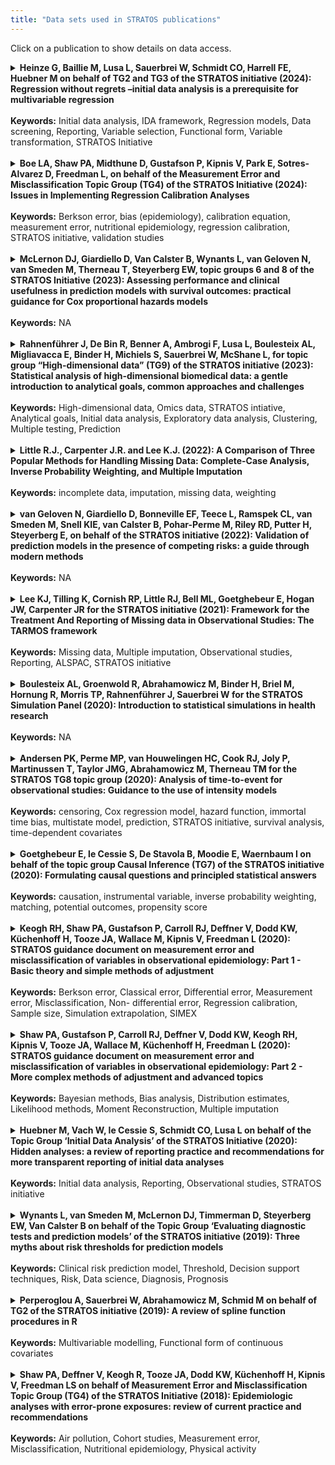 ```yaml
---
title: "Data sets used in STRATOS publications"
---
```


Click on a publication to show details on data access.


<!-- Publication 16 --> 
<details>
  <summary><strong>Heinze G, Baillie M, Lusa L, Sauerbrei W, Schmidt CO, Harrell FE, Huebner M on behalf of TG2 and TG3 of the STRATOS initiative (2024): Regression without regrets –initial data analysis is a prerequisite for multivariable regression</strong>
  <br><br>
  <strong>Keywords:</strong> Initial data analysis, IDA framework, Regression models, Data screening, Reporting, Variable selection, Functional form, Variable transformation, STRATOS Initiative</summary>
  <br>

  <a href="https://bmcmedresmethodol.biomedcentral.com/articles/10.1186/s12874-024-02294-3" target="_blank">Publication Link</a>
  <br><br>
  <a href="https://zenodo.org/records/7554815" target="_blank">Dataset 1</a>
  <br>
  The Bacteremia Dataset. Further information is found in the link.
  
</details>

<br>
<!-- Publication 15 --> 
<details>
  <summary><strong>Boe LA, Shaw PA, Midthune D, Gustafson P, Kipnis V, Park E, Sotres-Alvarez D, Freedman L, on behalf of the Measurement Error and Misclassification Topic Group (TG4) of the STRATOS Initiative (2024): Issues in Implementing Regression Calibration Analyses</strong>
  <br><br>
  <strong>Keywords:</strong> Berkson error, bias (epidemiology), calibration equation, measurement error, nutritional epidemiology, regression calibration, STRATOS initiative, validation studies</summary>
  <br>

  <a href="https://academic.oup.com/aje/article/192/8/1406/7135817?login=true" target="_blank">Publication Link</a>
  <br><br>
  "The data used in this paper was obtained through submission and approval of a manuscript proposal to the Hispanic Community Health Study/Study of Latinos Publications Committee, as described on the HCHS/SOL website. For more details, see <a href="https://sites.cscc.unc.edu/hchs/publications-pub" target="_blank">here</a>"
  
</details>

<br>
<!-- Publication 14 --> 
<details>
  <summary><strong>McLernon DJ, Giardiello D, Van Calster B, Wynants L, van Geloven N, van Smeden M, Therneau T, Steyerberg EW, topic groups 6 and 8 of the STRATOS Initiative (2023): Assessing performance and clinical usefulness in prediction models with survival outcomes: practical guidance for Cox proportional hazards models</strong>
  <br><br>
  <strong>Keywords:</strong> NA</summary>
  <br>

  <a href="https://stratos-initiative.org/sites/default/files/2023-07/McLernonetal-2023.pdf" target="_blank">Publication Link</a>
  <br><br>
  The breast cancer data for model development from the Netherlands and the breast cancer data for validation from Germany are not publicly available.
  
</details>

<br>
<!-- Publication 13 --> 
<details>
  <summary><strong>Rahnenführer J, De Bin R, Benner A, Ambrogi F, Lusa L, Boulesteix AL, Migliavacca E, Binder H, Michiels S, Sauerbrei W, McShane L, for topic group “High-dimensional data” (TG9) of the STRATOS initiative (2023): Statistical analysis of high-dimensional biomedical data: a gentle introduction to analytical goals, common approaches and challenges</strong>
  <br><br>
  <strong>Keywords:</strong> High-dimensional data, Omics data, STRATOS intiative, Analytical goals, Initial data analysis, Exploratory data analysis, Clustering, Multiple testing, Prediction</summary>
  <br>

  <a href="https://bmcmedicine.biomedcentral.com/articles/10.1186/s12916-023-02858-y" target="_blank">Publication Link</a>
  <br><br>
  <a href="https://www.bioconductor.org/packages/devel/bioc/vignettes/edgeR/inst/doc/edgeRUsersGuide.pdf" target="_blank">Dataset 1</a>
  <br>
  The Yoruba Dataset. Located on page 60-61 in the link is R code that will load the dataset.
  <br><br>
  <a href="https://www.nature.com/articles/nrg2825#Sec4" target="_blank">Dataset 2</a>
  <br>
  Data from the 1000 genomes project. This data was used for figure 2. The Link in the publication for "Code and Data" is unfortunately broken.
  <br><br>
  <a href="https://www.ncbi.nlm.nih.gov/geo/query/acc.cgi?acc=GSE2164" target="_blank">Dataset 3</a>
  <br>
  The GSE2164 Dataset. Data can be downloaded directly at the bottom of website.
  <br><br>
  The FLGROSS Dataset is referenced <a href="https://onlinelibrary.wiley.com/doi/10.1002/bimj.201300222" target="_blank">here</a>, but no download is available.
  <br><br>
  <a href="https://www.sciencedirect.com/science/article/pii/S0378375807002571?via%3Dihub" target="_blank">Dataset 4</a>
  <br>
  The Lymphoma Dataset. Unfortunately the link in section 4.1 is broken.
  <br><br>
  <a href="https://montilab.github.io/BS831/articles/docs/quantileNormalization.html" target="_blank">Dataset 5</a>
  <br>
  The TCGA HNSCC Subset Dataset. Use the R code in the link to load the data.
  <br><br>
  <a href="https://evayiwenwang.github.io/Managing_batch_effects/" target="_blank">Dataset 6</a>
  <br>
  The Sponge Metagenomics Dataset. Use the R code in the link to load the data.
  <br><br>
  <a href="https://satijalab.org/seurat/archive/v1.4/pbmc3k_tutorial.html" target="_blank">Dataset 7</a>
  <br>
  The PBMC Dataset. The raw data is available from a link in the text at the very beginning.
  <br><br>
  <a href="https://s3-us-west-2.amazonaws.com/10x.files/samples/cell/pbmc3k/pbmc3k_filtered_gene_bc_matrices.tar.gz" target="_blank">Dataset 8</a>
  <br>
  The 10X PBMC Dataset. A direct download link. The analysis referenced in the paper was conducted <a href="https://bioconductor.org/books/3.12/OSCA/clustering.html" target="_blank">here</a>.
  <br><br>
  The SSID Project Data is referenced <a href="https://www.degruyter.com/document/doi/10.1515/noise-2020-0011/html" target="_blank">here</a>, but no data is publicly available.
  <br><br>
  <a href="https://cran.r-project.org/web/packages/clustra/vignettes/clustra_vignette.html" target="_blank">Dataset 9</a>
  <br>
  The Trajectory Data. The link provides code for simulating this dataset from the package clustra.
  <br><br>
  <a href="https://bioconductor.org/packages/release/bioc/vignettes/topGO/inst/doc/topGO.pdf" target="_blank">Dataset 10</a>
  <br>
  The topGO Dataset. The data is built into the package, and the link goes to a guide on how to prepare and use it.
  <br><br>
  <a href="https://www.cancer.gov/ccg/access-data#ccg-genomic-data-resources-by-program" target="_blank">Dataset 11</a>
  <br>
  The TCGA Ovarian Cancer Dataset. The Dataset should be available somewhere on the website in the link.
  <br><br>
  The CARDIIGAN Dataset is not publicly availabel.The plots are taken from <a href="https://bmjopen.bmj.com/content/7/4/e014467" target="_blank">here</a>.

  
  
  
</details>

<br>
<!-- Publication 12 --> 
<details>
  <summary><strong>Little R.J., Carpenter J.R. and Lee K.J. (2022): A Comparison of Three Popular Methods for Handling Missing Data: Complete-Case Analysis, Inverse Probability Weighting, and Multiple Imputation</strong>
  <br><br>
  <strong>Keywords:</strong> incomplete data, imputation, missing data, weighting</summary>
  <br>

  <a href="https://www.stratos-initiative.org/sites/default/files/2022-10/00491241221113873.pdf" target="_blank">Publication Link</a>
  <br><br>
  <a href="https://beta.ukdataservice.ac.uk/datacatalogue/studies/study?id=5765" target="_blank">Dataset 1</a>
  <br>
  The Youth Cohort Time Series for England, Wales and Scotland, 1984-2002. Needs login to get access to data.

</details>

<br>
<!-- Publication 11 --> 
<details>
  <summary><strong>van Geloven N, Giardiello D, Bonneville EF, Teece L, Ramspek CL, van Smeden M, Snell KIE, van Calster B, Pohar-Perme M, Riley RD, Putter H, Steyerberg E, on behalf of the STRATOS initiative (2022): Validation of prediction models in the presence of competing risks: a guide through modern methods</strong>
  <br><br>
  <strong>Keywords:</strong> NA</summary>
  <br>

  <a href="https://stratos-initiative.org/sites/default/files/2022-06/bmj-2021-069249.full_.pdf" target="_blank">Publication Link</a>
  <br><br>
  <a href="https://github.com/survival-lumc/ValidationCompRisks">Dataset 1</a>
  <br>
  The Breast Cancer Dataset.
  
</details>

<br>
<!-- Publication 10 --> 
<details>
  <summary><strong>Lee KJ, Tilling K, Cornish RP, Little RJ, Bell ML, Goetghebeur E, Hogan JW, Carpenter JR for the STRATOS initiative (2021): Framework for the Treatment And Reporting of Missing data in Observational Studies: The TARMOS framework</strong>
  <br><br>
  <strong>Keywords:</strong> Missing data, Multiple imputation, Observational studies, Reporting, ALSPAC, STRATOS initiative</summary>
  <br>

  <a href="https://www.stratos-initiative.org/sites/default/files/2021-03/Lee_2020_new%281%29.pdf" target="_blank">Publication Link</a>
  <br><br>
  The ALSPAC data used in the paper is the result of linking multiple publicly available datasets, as described in section 2.
  
</details>

<br>
<!-- Publication 9 --> 
<details>
  <summary><strong>Boulesteix AL, Groenwold R, Abrahamowicz M, Binder H, Briel M, Hornung R, Morris TP, Rahnenführer J, Sauerbrei W for the STRATOS Simulation Panel (2020): Introduction to statistical simulations in health research</strong>
  <br><br>
  <strong>Keywords:</strong> NA</summary>
  <br>

  <a href="https://www.stratos-initiative.org/sites/default/files/2021-09/e039921.full_.pdf" target="_blank">Publication Link</a>
  <br><br>
  <a href="https://wwwn.cdc.gov/nchs/nhanes/search/datapage.aspx?Component=Laboratory&CycleBeginYear=2015" target="_blank">Dataset used for Simulation Example</a>
  <br>
  "Data from 5092 subjects in the 2015–2016 National Health and Nutrition Examination Survey (NHANES) are used...", for further information see the chapter "AN EXAMPLE OF A STATISTICAL SIMULATION". 
  
</details>

<br>
<!-- Publication 8 --> 
<details>
  <summary><strong>Andersen PK, Perme MP, van Houwelingen HC, Cook RJ, Joly P, Martinussen T, Taylor JMG, Abrahamowicz M, Therneau TM for the STRATOS TG8 topic group (2020): Analysis of time-to-event for observational studies: Guidance to the use of intensity models</strong>
  <br><br>
  <strong>Keywords:</strong> censoring, Cox regression model, hazard function, immortal time bias, multistate model, prediction, STRATOS initiative, survival analysis, time-dependent covariates</summary>
  <br>

  <a href="https://onlinelibrary.wiley.com/doi/full/10.1002/sim.8757" target="_blank">Publication Link</a>
  <br><br>
  <a href="http://publicifsv.sund.ku.dk/~pka/STRATOSTG8/" target="_blank">Dataset 1</a>
  <br>
  The PAD Dataset. The link brings you to the author's website, where you can click on "pad.rda" to download the dataset.
  <br><br>
  <a href="https://rochesterproject.org/" target="_blank">Dataset 2</a>
  <br>
  The NAFLD Dataset. The link brings you to the website of the Rochester Epidemiology Project. For further information on how the dataset in the paper was generated, see the <a href="https://onlinelibrary.wiley.com/action/downloadSupplement?doi=10.1002%2Fsim.8757&file=SIM_8757_intensity_supplement.pdf" target="_blank">Supplement S1</a> from the supporting information in the paper under section 3.
  <br><br>
  The Advanced Ovarian Cancer Dataset cannot be found online. The authors of the paper refer to the book "Dynamic Prediction in Clinical Survival Analysis" for further information, and this is a direct citation from this book: "The data originate from two clinical trials comparing different combination chemotherapies that were carried out in The Netherlands around 1980. For details see Neijt et al. (1984) and Neijt et al. (1987)."
  
</details>

<br>
<!-- Publication 7 --> 
<details>
  <summary><strong>Goetghebeur E, le Cessie S, De Stavola B, Moodie E, Waernbaum I on behalf of the topic group Causal Inference (TG7) of the STRATOS initiative (2020): Formulating causal questions and principled statistical answers</strong>
  <br><br>
  <strong>Keywords:</strong> causation, instrumental variable, inverse probability weighting, matching, potential outcomes, propensity score</summary>
  <br>

  <a href="https://onlinelibrary.wiley.com/doi/10.1002/sim.8741" target="_blank">Publication Link</a>
  <br><br>
  The data used in the paper is a simulation based on the "Promotion of Breastfeeding Intervention Trial". For further information and the necessary code for replication, see Appendix 1/2 under "Supporting Information".
  
</details>

<br>
<!-- Publication 6 --> 
<details>
  <summary><strong>Keogh RH, Shaw PA, Gustafson P, Carroll RJ, Deffner V, Dodd KW, Küchenhoff H, Tooze JA, Wallace M, Kipnis V, Freedman L (2020): STRATOS guidance document on measurement error and misclassification of variables in observational epidemiology: Part 1 - Basic theory and simple methods of adjustment</strong>
  <br><br>
  <strong>Keywords:</strong> Berkson error, Classical error, Differential error, Measurement error, Misclassification, Non-
differential error, Regression calibration, Sample size, Simulation extrapolation, SIMEX</summary>
  <br>

  <a href="https://test1.drupaltest.imbi.uni-freiburg.de/sites/default/files/2021-10/Keoghetal-2020.pdf" target="_blank">Publication Link</a>
  <br><br>
  "The OPEN Study data that illustrate the methods presented in this paper are available upon request to RFAB@mail.nih.gov. The request should specify the dataset used in analyses presented in the papers by Keogh et al (2020) and Shaw et al (2020). More information about these data can be obtained at https://epi.grants.cancer.gov/past-initiatives/open/"
  
</details>

<br>
<!-- Publication 5 --> 
<details>
  <summary><strong>Shaw PA, Gustafson P, Carroll RJ, Deffner V, Dodd KW, Keogh RH, Kipnis V, Tooze JA, Wallace M, Küchenhoff H, Freedman L (2020): STRATOS guidance document on measurement error and misclassification of variables in observational epidemiology: Part 2 - More complex methods of adjustment and advanced topics</strong>
  <br><br>
  <strong>Keywords:</strong> Bayesian methods, Bias analysis, Distribution estimates, Likelihood methods, Moment
Reconstruction, Multiple imputation</summary>
  <br>

  <a href="https://test1.drupaltest.imbi.uni-freiburg.de/sites/default/files/2021-10/Shawetal-2020.pdf" target="_blank">Publication Link</a>
  <br><br>
  "The OPEN Study data that illustrate the methods presented in this paper are available upon request to RFAB@mail.nih.gov. The request should specify the dataset used in analyses presented in the papers by Keogh et al (2020) and Shaw et al (2020). More information about these data can be obtained at https://epi.grants.cancer.gov/past-initiatives/open/"
  
</details>

<br>
<!-- Publication 4 --> 
<details>
  <summary><strong>Huebner M, Vach W, le Cessie S, Schmidt CO, Lusa L on behalf of the Topic Group 'Initial Data Analysis' of the STRATOS Initiative (2020): Hidden analyses: a review of reporting practice and recommendations for more transparent reporting of initial data analyses</strong>
  <br><br>
  <strong>Keywords:</strong> Initial data analysis, Reporting, Observational studies, STRATOS initiative</summary>
  <br>

  <a href="https://test1.drupaltest.imbi.uni-freiburg.de/sites/default/files/2021-10/Huebneretal-2020.pdf" target="_blank">Publication Link</a>
  <br><br>
  The publication uses data from a literature survey, conducted by the authors.
  
</details>

<br>
<!-- Publication 3 --> 
<details>
  <summary><strong>Wynants L, van Smeden M, McLernon DJ, Timmerman D, Steyerberg EW, Van Calster B on behalf of the Topic Group ‘Evaluating diagnostic tests and prediction models’ of the STRATOS initiative (2019): Three myths about risk thresholds for prediction models</strong>
  <br><br>
  <strong>Keywords:</strong> Clinical risk prediction model, Threshold, Decision support techniques, Risk, Data science, Diagnosis,
Prognosis</summary>
  <br>

  <a href="https://test1.drupaltest.imbi.uni-freiburg.de/sites/default/files/2021-10/Wynants-Three%20myths-BMCmed.pdf" target="_blank">Publication Link</a>
  <br><br>
  <a href="https://static-content.springer.com/esm/art%3A10.1186%2Fs12916-019-1425-3/MediaObjects/12916_2019_1425_MOESM1_ESM.csv" target="_blank">Dataset 1</a>
  <br>
  The Dataset containing only predicted probabilities of malignancy by the ADNEX model and the true outcomes.
  
</details>

<br>
<!-- Publication 2 --> 
<details>
  <summary><strong>Perperoglou A, Sauerbrei W, Abrahamowicz M, Schmid M on behalf of TG2 of the STRATOS initiative (2019): A review of spline function procedures in R</strong>
  <br><br>
  <strong>Keywords:</strong> Multivariable modelling, Functional form of continuous covariates</summary>
  <br>

  <a href="https://test1.drupaltest.imbi.uni-freiburg.de/sites/default/files/2021-10/Perperoglou-Review%20of%20spline%20function%20procedures%20in%20R.pdf" target="_blank">Publication Link</a>
  <br><br>
  <a href="https://search.r-project.org/CRAN/refmans/MultiKink/html/triceps.html" target="_blank">Dataset 1</a>
  <br>
  The Triceps Skinfold Thickness Dataset. Package must be loaded and data can be accessed through the R command.
  
</details>

<br>
<!-- Publication 1 --> 
<details>
  <summary><strong>Shaw PA, Deffner V, Keogh R, Tooze JA, Dodd KW, Küchenhoff H, Kipnis V, Freedman LS on behalf of Measurement Error and Misclassification Topic Group (TG4) of the STRATOS Initiative (2018): Epidemiologic analyses with error-prone exposures: review of current practice and recommendations</strong>
  <br><br>
  <strong>Keywords:</strong> Air pollution, Cohort studies, Measurement error, Misclassification, Nutritional epidemiology, Physical activity</summary>
  <br>

  <a href="https://www.sciencedirect.com/science/article/pii/S104727971830156X?via%3Dihub" target="_blank">Publication Link</a>
  <br><br>
  The publication uses data from a literature survey, conducted by the authors.
  
</details>

<br>



